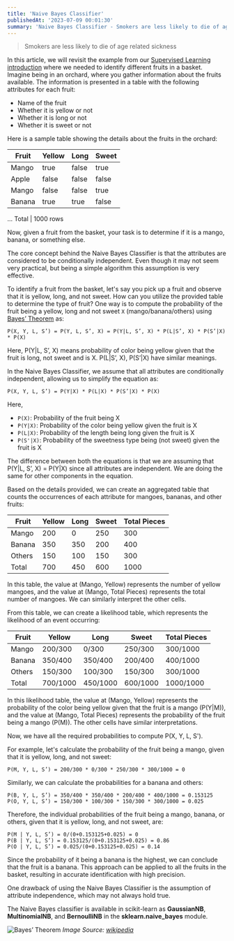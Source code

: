 ```yaml
---
title: 'Naive Bayes Classifier'
publishedAt: '2023-07-09 00:01:30'
summary: 'Naive Bayes Classifier - Smokers are less likely to die of age related sickness'
---
```


> Smokers are less likely to die of age related sickness

In this article, we will revisit the example from our [Supervised Learning introduction](/blog/machine-learning/supervised-learning) where we needed to identify different fruits in a basket. Imagine being in an orchard, where you gather information about the fruits available. The information is presented in a table with the following attributes for each fruit:

- Name of the fruit
- Whether it is yellow or not
- Whether it is long or not
- Whether it is sweet or not

Here is a sample table showing the details about the fruits in the orchard:

Fruit | Yellow | Long | Sweet
--- | --- | --- | ---
Mango | true | false | true
Apple | false | false | false
Mango | false | false | true
Banana | true | true | false
...
Total | 1000 rows

Now, given a fruit from the basket, your task is to determine if it is a mango, banana, or something else.

The core concept behind the Naive Bayes Classifier is that the attributes are considered to be conditionally independent. Even though it may not seem very practical, but being a simple algorithm this assumption is very effective.

To identify a fruit from the basket, let's say you pick up a fruit and observe that it is yellow, long, and not sweet. How can you utilize the provided table to determine the type of fruit? One way is to compute the probability of the fruit being a yellow, long and not sweet `X` (mango/banana/others) using [Bayes’ Theorem](https://en.wikipedia.org/wiki/Bayes%27_theorem) as:

```
P(X, Y, L, S’) = P(Y, L, S’, X) = P(Y|L, S’, X) * P(L|S’, X) * P(S’|X) * P(X)
```

Here, P(Y|L, S’, X) means probability of color being yellow given that the fruit is long, not sweet and is X. P(L|S’, X), P(S’|X) have similar meanings.

In the Naive Bayes Classifier, we assume that all attributes are conditionally independent, allowing us to simplify the equation as:

```
P(X, Y, L, S’) = P(Y|X) * P(L|X) * P(S’|X) * P(X)
```

Here,

- `P(X)`: Probability of the fruit being X
- `P(Y|X)`: Probability of the color being yellow given the fruit is X
- `P(L|X)`: Probability of the length being long given the fruit is X
- `P(S'|X)`: Probability of the sweetness type being (not sweet) given the fruit is X

The difference between both the equations is that we are assuming that P(Y|L, S’, X) = P(Y|X) since all attributes are independent. We are doing the same for other components in the equation.

Based on the details provided, we can create an aggregated table that counts the occurrences of each attribute for mangoes, bananas, and other fruits:

Fruit | Yellow | Long | Sweet | Total Pieces
--- | --- | --- | --- | ---
Mango | 200 | 0 | 250 | 300
Banana | 350 | 350 | 200 | 400
Others | 150 | 100 | 150 | 300
Total | 700 | 450 | 600 | 1000

In this table, the value at (Mango, Yellow) represents the number of yellow mangoes, and the value at (Mango, Total Pieces) represents the total number of mangoes. We can similarly interpret the other cells.

From this table, we can create a likelihood table, which represents the likelihood of an event occurring:

Fruit | Yellow | Long | Sweet | Total Pieces
--- | --- | --- | --- | ---
Mango | 200/300 | 0/300 | 250/300 | 300/1000
Banana | 350/400 | 350/400 | 200/400 | 400/1000
Others | 150/300 | 100/300 | 150/300 | 300/1000
Total | 700/1000 | 450/1000 | 600/1000 | 1000/1000


In this likelihood table, the value at (Mango, Yellow) represents the probability of the color being yellow given that the fruit is a mango (P(Y|M)), and the value at (Mango, Total Pieces) represents the probability of the fruit being a mango (P(M)). The other cells have similar interpretations.

Now, we have all the required probabilities to compute P(X, Y, L, S').

For example, let's calculate the probability of the fruit being a mango, given that it is yellow, long, and not sweet:

```
P(M, Y, L, S’) = 200/300 * 0/300 * 250/300 * 300/1000 = 0
```

Similarly, we can calculate the probabilities for a banana and others:
```
P(B, Y, L, S’) = 350/400 * 350/400 * 200/400 * 400/1000 = 0.153125  
P(O, Y, L, S’) = 150/300 * 100/300 * 150/300 * 300/1000 = 0.025
```

Therefore, the individual probabilities of the fruit being a mango, banana, or others, given that it is yellow, long, and not sweet, are:

```
P(M | Y, L, S’) = 0/(0+0.153125+0.025) = 0  
P(B | Y, L, S’) = 0.153125/(0+0.153125+0.025) = 0.86  
P(O | Y, L, S’) = 0.025/(0+0.153125+0.025) = 0.14
```


Since the probability of it being a banana is the highest, we can conclude that the fruit is a banana. This approach can be applied to all the fruits in the basket, resulting in accurate identification with high precision.

One drawback of using the Naive Bayes Classifier is the assumption of attribute independence, which may not always hold true.

The Naive Bayes classifier is available in scikit-learn as **GaussianNB**, **MultinomialNB**, and **BernoulliNB** in the **sklearn.naive_bayes** module.

![Bayes’ Theorem](https://miro.medium.com/v2/resize:fit:1400/1*uMmG4OdWE5Vi5p3UAkOeFw.jpeg)
*Image Source: [wikipedia](https://en.wikipedia.org/wiki/Bayes%27_theorem#/media/File:Bayes%27_Theorem_MMB_01.jpg)*